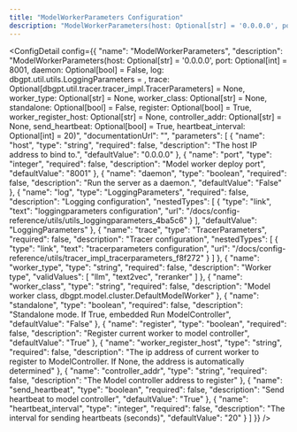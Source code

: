 ```yaml
---
title: "ModelWorkerParameters Configuration"
description: "ModelWorkerParameters(host: Optional[str] = '0.0.0.0', port: Optional[int] = 8001, daemon: Optional[bool] = False, log: dbgpt.util.utils.LoggingParameters = <factory>, trace: Optional[dbgpt.util.tracer.tracer_impl.TracerParameters] = None, worker_type: Optional[str] = None, worker_class: Optional[str] = None, standalone: Optional[bool] = False, register: Optional[bool] = True, worker_register_host: Optional[str] = None, controller_addr: Optional[str] = None, send_heartbeat: Optional[bool] = True, heartbeat_interval: Optional[int] = 20)"
---
```



<ConfigDetail config={{
  "name": "ModelWorkerParameters",
  "description": "ModelWorkerParameters(host: Optional[str] = '0.0.0.0', port: Optional[int] = 8001, daemon: Optional[bool] = False, log: dbgpt.util.utils.LoggingParameters = <factory>, trace: Optional[dbgpt.util.tracer.tracer_impl.TracerParameters] = None, worker_type: Optional[str] = None, worker_class: Optional[str] = None, standalone: Optional[bool] = False, register: Optional[bool] = True, worker_register_host: Optional[str] = None, controller_addr: Optional[str] = None, send_heartbeat: Optional[bool] = True, heartbeat_interval: Optional[int] = 20)",
  "documentationUrl": "",
  "parameters": [
    {
      "name": "host",
      "type": "string",
      "required": false,
      "description": "The host IP address to bind to.",
      "defaultValue": "0.0.0.0"
    },
    {
      "name": "port",
      "type": "integer",
      "required": false,
      "description": "Model worker deploy port",
      "defaultValue": "8001"
    },
    {
      "name": "daemon",
      "type": "boolean",
      "required": false,
      "description": "Run the server as a daemon.",
      "defaultValue": "False"
    },
    {
      "name": "log",
      "type": "LoggingParameters",
      "required": false,
      "description": "Logging configuration",
      "nestedTypes": [
        {
          "type": "link",
          "text": "loggingparameters configuration",
          "url": "/docs/config-reference/utils/utils_loggingparameters_4ba5c6"
        }
      ],
      "defaultValue": "LoggingParameters"
    },
    {
      "name": "trace",
      "type": "TracerParameters",
      "required": false,
      "description": "Tracer configuration",
      "nestedTypes": [
        {
          "type": "link",
          "text": "tracerparameters configuration",
          "url": "/docs/config-reference/utils/tracer_impl_tracerparameters_f8f272"
        }
      ]
    },
    {
      "name": "worker_type",
      "type": "string",
      "required": false,
      "description": "Worker type",
      "validValues": [
        "llm",
        "text2vec",
        "reranker"
      ]
    },
    {
      "name": "worker_class",
      "type": "string",
      "required": false,
      "description": "Model worker class, dbgpt.model.cluster.DefaultModelWorker"
    },
    {
      "name": "standalone",
      "type": "boolean",
      "required": false,
      "description": "Standalone mode. If True, embedded Run ModelController",
      "defaultValue": "False"
    },
    {
      "name": "register",
      "type": "boolean",
      "required": false,
      "description": "Register current worker to model controller",
      "defaultValue": "True"
    },
    {
      "name": "worker_register_host",
      "type": "string",
      "required": false,
      "description": "The ip address of current worker to register to ModelController. If None, the address is automatically determined"
    },
    {
      "name": "controller_addr",
      "type": "string",
      "required": false,
      "description": "The Model controller address to register"
    },
    {
      "name": "send_heartbeat",
      "type": "boolean",
      "required": false,
      "description": "Send heartbeat to model controller",
      "defaultValue": "True"
    },
    {
      "name": "heartbeat_interval",
      "type": "integer",
      "required": false,
      "description": "The interval for sending heartbeats (seconds)",
      "defaultValue": "20"
    }
  ]
}} />

